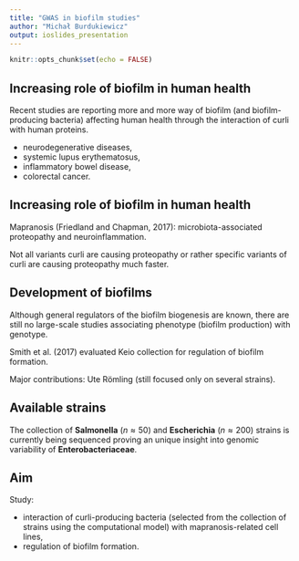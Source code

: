 ```yaml
---
title: "GWAS in biofilm studies"
author: "Michał Burdukiewicz"
output: ioslides_presentation
---
```


```r
knitr::opts_chunk$set(echo = FALSE)
```

## Increasing role of biofilm in human health

Recent studies are reporting more and more way of biofilm (and biofilm-producing bacteria) affecting human health through the interaction of curli with human proteins.

 - neurodegenerative diseases,
 - systemic lupus erythematosus,
 - inflammatory bowel disease, 
 - colorectal cancer.

## Increasing role of biofilm in human health

Mapranosis (Friedland and Chapman, 2017): microbiota-associated proteopathy and neuroinflammation.

Not all variants curli are causing proteopathy or rather specific variants of curli are causing proteopathy much faster.

## Development of biofilms

Although general regulators of the biofilm biogenesis are known, there are still no large-scale studies associating phenotype (biofilm production) with genotype.

Smith et al. (2017) evaluated Keio collection for regulation of biofilm formation.

Major contributions: Ute Römling (still focused only on several strains).

## Available strains

The collection of **Salmonella** ($n \approx 50$) and **Escherichia** ($n \approx 200$) strains is currently being sequenced proving an unique insight into genomic variability of **Enterobacteriaceae**.

## Aim

Study:

 - interaction of curli-producing bacteria (selected from the collection of strains using the computational model) with mapranosis-related cell lines,
 - regulation of biofilm formation.
